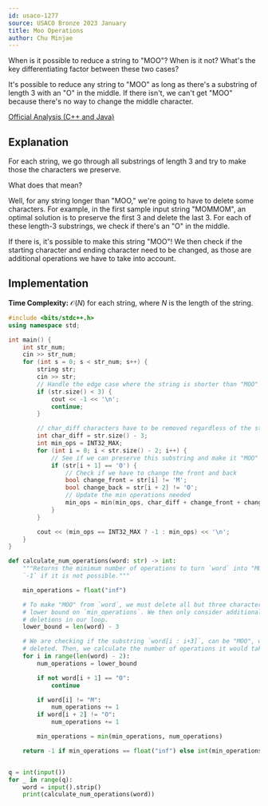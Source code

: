 ```yaml
---
id: usaco-1277
source: USACO Bronze 2023 January
title: Moo Operations
author: Chu Minjae
---
```


<Spoiler title="Hint">

When is it possible to reduce a string to "MOO"?
When is it not?
What's the key differentiating factor between these two cases?

</Spoiler>

<Spoiler title="Answer to Hint">

It's possible to reduce any string to "MOO" as long as there's a substring
of length 3 with an "O" in the middle.
If there isn't, we can't get "MOO" because there's no way to change the middle character.

</Spoiler>

<Spoiler title="Solution">

[Official Analysis (C++ and Java)](http://usaco.org/current/data/sol_prob3_bronze_jan23.html)

## Explanation

For each string, we go through all substrings of length 3 and try to make those the characters we preserve.

What does that mean?

Well, for any string longer than "MOO," we're going to have to delete some characters.
For example, in the first sample input string "MOMMOM", an optimal solution is to preserve the first 3 and delete the last 3.
For each of these length-3 substrings, we check if there's an "O" in the middle.

If there is, it's possible to make this string "MOO"!
We then check if the starting character and ending character need to be changed, as those are additional operations we have to take into account.

## Implementation

**Time Complexity:** $\mathcal{O}(N)$ for each string, where $N$ is the length of the string.

<LanguageSection>
<CPPSection>

```cpp
#include <bits/stdc++.h>
using namespace std;

int main() {
	int str_num;
	cin >> str_num;
	for (int s = 0; s < str_num; s++) {
		string str;
		cin >> str;
		// Handle the edge case where the string is shorter than "MOO"
		if (str.size() < 3) {
			cout << -1 << '\n';
			continue;
		}

		// char_diff characters have to be removed regardless of the string
		int char_diff = str.size() - 3;
		int min_ops = INT32_MAX;
		for (int i = 0; i < str.size() - 2; i++) {
			// See if we can preserve this substring and make it "MOO"
			if (str[i + 1] == 'O') {
				// Check if we have to change the front and back
				bool change_front = str[i] != 'M';
				bool change_back = str[i + 2] != 'O';
				// Update the min operations needed
				min_ops = min(min_ops, char_diff + change_front + change_back);
			}
		}

		cout << (min_ops == INT32_MAX ? -1 : min_ops) << '\n';
	}
}
```

</CPPSection>

<PySection>

```python
def calculate_num_operations(word: str) -> int:
	"""Returns the minimum number of operations to turn `word` into "MOO", or
	`-1` if it is not possible."""

	min_operations = float("inf")

	# To make "MOO" from `word`, we must delete all but three characters. This is therefore a
	# lower bound on `min_operations`. We then only consider additional operations to these
	# deletions in our loop.
	lower_bound = len(word) - 3

	# We are checking if the substring `word[i : i+3]`, can be "MOO", with all other characters
	# deleted. Then, we calculate the number of operations it would take.
	for i in range(len(word) - 2):
		num_operations = lower_bound

		if not word[i + 1] == "O":
			continue

		if word[i] != "M":
			num_operations += 1
		if word[i + 2] != "O":
			num_operations += 1

		min_operations = min(min_operations, num_operations)

	return -1 if min_operations == float("inf") else int(min_operations)


q = int(input())
for _ in range(q):
	word = input().strip()
	print(calculate_num_operations(word))
```

</PySection>

</LanguageSection>

</Spoiler>
